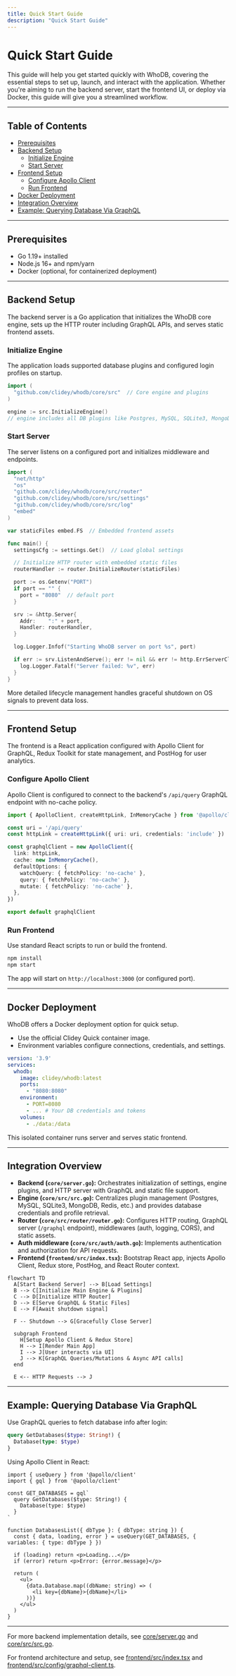 ```yaml
---
title: Quick Start Guide
description: "Quick Start Guide"
---
```

# Quick Start Guide

This guide will help you get started quickly with WhoDB, covering the essential steps to set up, launch, and interact with the application. Whether you're aiming to run the backend server, start the frontend UI, or deploy via Docker, this guide will give you a streamlined workflow.

---

## Table of Contents
- [Prerequisites](#prerequisites)
- [Backend Setup](#backend-setup)
  - [Initialize Engine](#initialize-engine)
  - [Start Server](#start-server)
- [Frontend Setup](#frontend-setup)
  - [Configure Apollo Client](#configure-apollo-client)
  - [Run Frontend](#run-frontend)
- [Docker Deployment](#docker-deployment)
- [Integration Overview](#integration-overview)
- [Example: Querying Database Via GraphQL](#example-querying-database-via-graphql)

---

## Prerequisites
- Go 1.19+ installed
- Node.js 16+ and npm/yarn
- Docker (optional, for containerized deployment)

---

## Backend Setup

The backend server is a Go application that initializes the WhoDB core engine, sets up the HTTP router including GraphQL APIs, and serves static frontend assets.

### Initialize Engine
The application loads supported database plugins and configured login profiles on startup.

```go
import (
  "github.com/clidey/whodb/core/src"  // Core engine and plugins
)

engine := src.InitializeEngine()
// engine includes all DB plugins like Postgres, MySQL, SQLite3, MongoDB, Redis, Elasticsearch, ClickHouse
```

### Start Server
The server listens on a configured port and initializes middleware and endpoints.

```go
import (
  "net/http"
  "os"
  "github.com/clidey/whodb/core/src/router"
  "github.com/clidey/whodb/core/src/settings"
  "github.com/clidey/whodb/core/src/log"
  "embed"
)

var staticFiles embed.FS  // Embedded frontend assets

func main() {
  settingsCfg := settings.Get()  // Load global settings

  // Initialize HTTP router with embedded static files
  routerHandler := router.InitializeRouter(staticFiles)

  port := os.Getenv("PORT")
  if port == "" {
    port = "8080"  // default port
  }

  srv := &http.Server{
    Addr:    ":" + port,
    Handler: routerHandler,
  }

  log.Logger.Infof("Starting WhoDB server on port %s", port)

  if err := srv.ListenAndServe(); err != nil && err != http.ErrServerClosed {
    log.Logger.Fatalf("Server failed: %v", err)
  }
}
```

More detailed lifecycle management handles graceful shutdown on OS signals to prevent data loss.

---

## Frontend Setup

The frontend is a React application configured with Apollo Client for GraphQL, Redux Toolkit for state management, and PostHog for user analytics.

### Configure Apollo Client

Apollo Client is configured to connect to the backend's `/api/query` GraphQL endpoint with no-cache policy.

```ts
import { ApolloClient, createHttpLink, InMemoryCache } from '@apollo/client'

const uri = '/api/query'
const httpLink = createHttpLink({ uri: uri, credentials: 'include' })

const graphqlClient = new ApolloClient({
  link: httpLink,
  cache: new InMemoryCache(),
  defaultOptions: {
    watchQuery: { fetchPolicy: 'no-cache' },
    query: { fetchPolicy: 'no-cache' },
    mutate: { fetchPolicy: 'no-cache' },
  },
})

export default graphqlClient
```

### Run Frontend

Use standard React scripts to run or build the frontend.

```bash
npm install
npm start
```

The app will start on `http://localhost:3000` (or configured port).

---

## Docker Deployment

WhoDB offers a Docker deployment option for quick setup.

- Use the official Clidey Quick container image.
- Environment variables configure connections, credentials, and settings.

```yaml
version: '3.9'
services:
  whodb:
    image: clidey/whodb:latest
    ports:
      - "8080:8080"
    environment:
      - PORT=8080
      - ... # Your DB credentials and tokens
    volumes:
      - ./data:/data
```

This isolated container runs server and serves static frontend.

---

## Integration Overview

- **Backend (`core/server.go`):** Orchestrates initialization of settings, engine plugins, and HTTP server with GraphQL and static file support.
- **Engine (`core/src/src.go`):** Centralizes plugin management (Postgres, MySQL, SQLite3, MongoDB, Redis, etc.) and provides database credentials and profile retrieval.
- **Router (`core/src/router/router.go`):** Configures HTTP routing, GraphQL server (`/graphql` endpoint), middlewares (auth, logging, CORS), and static assets.
- **Auth middleware (`core/src/auth/auth.go`):** Implements authentication and authorization for API requests.
- **Frontend (`frontend/src/index.tsx`):** Bootstrap React app, injects Apollo Client, Redux store, PostHog, and React Router context.

```mermaid
flowchart TD
  A[Start Backend Server] --> B[Load Settings]
  B --> C[Initialize Main Engine & Plugins]
  C --> D[Initialize HTTP Router]
  D --> E[Serve GraphQL & Static Files]
  E --> F[Await shutdown signal]

  F -- Shutdown --> G[Gracefully Close Server]

  subgraph Frontend
    H[Setup Apollo Client & Redux Store]
    H --> I[Render Main App]
    I --> J[User interacts via UI]
    J --> K[GraphQL Queries/Mutations & Async API calls]
  end

  E <-- HTTP Requests --> J
```

---

## Example: Querying Database Via GraphQL

Use GraphQL queries to fetch database info after login:

```graphql
query GetDatabases($type: String!) {
  Database(type: $type)
}
```

Using Apollo Client in React:

```tsx
import { useQuery } from '@apollo/client'
import { gql } from '@apollo/client'

const GET_DATABASES = gql`
  query GetDatabases($type: String!) {
    Database(type: $type)
  }
`

function DatabasesList({ dbType }: { dbType: string }) {
  const { data, loading, error } = useQuery(GET_DATABASES, { variables: { type: dbType } })

  if (loading) return <p>Loading...</p>
  if (error) return <p>Error: {error.message}</p>

  return (
    <ul>
      {data.Database.map((dbName: string) => (
        <li key={dbName}>{dbName}</li>
      ))}
    </ul>
  )
}
```

---

For more backend implementation details, see [core/server.go](/core/server.go) and [core/src/src.go](/core/src/src.go).

For frontend architecture and setup, see [frontend/src/index.tsx](/frontend/src/index.tsx) and [frontend/src/config/graphql-client.ts](/frontend/src/config/graphql-client.ts).
